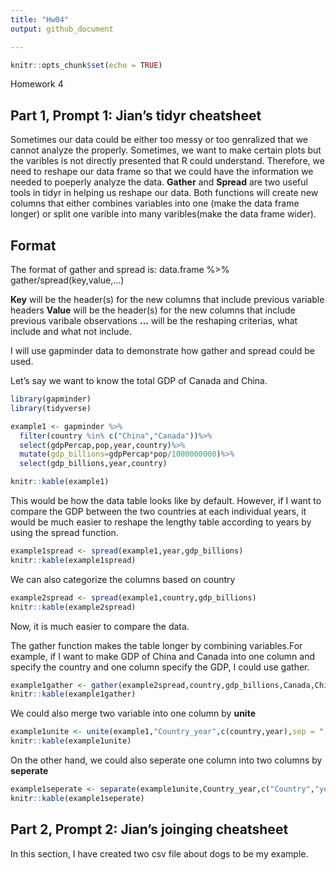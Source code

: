 ```yaml
---
title: "Hw04"
output: github_document 

---
```


```r
knitr::opts_chunk$set(echo = TRUE)
```

Homework 4

## Part 1, Prompt 1: Jian's tidyr cheatsheet

Sometimes our data could be either too messy or too genralized that we cannot analyze the properly. Sometimes, we want to make certain plots but the varibles is not directly presented that R could understand. Therefore, we need to reshape our data frame so that we could have the information we needed to poeperly analyze the data. 
**Gather** and **Spread** are two useful tools in tidyr in helping us reshape our data. Both functions will create new columns that either combines variables into one (make the data frame longer) or split one varible into many varibles(make the data frame wider). 

## Format 
The format of gather and spread is:
data.frame %>% gather/spread(key,value,...)

**Key** will be the header(s) for the new columns that include previous variable headers
**Value** will be the header(s) for the new columns that include previous varibale observations
**...** will be the reshaping criterias, what include and what not include. 

I will use gapminder data to demonstrate how gather and spread could be used. 

Let's say we want to know the total GDP of Canada and China. 

```r
library(gapminder)
library(tidyverse)
```

```r
example1 <- gapminder %>% 
  filter(country %in% c("China","Canada"))%>%
  select(gdpPercap,pop,year,country)%>%
  mutate(gdp_billions=gdpPercap*pop/1000000000)%>%
  select(gdp_billions,year,country)

knitr::kable(example1)
```





This would be how the data table looks like by default. However, if I want to compare the GDP between the two countries at each individual years, it would be much easier to reshape the lengthy table according to years by using the spread function. 

```r
example1spread <- spread(example1,year,gdp_billions)
knitr::kable(example1spread)
```


We can also categorize the columns based on country 

```r
example2spread <- spread(example1,country,gdp_billions)
knitr::kable(example2spread)
```

Now, it is much easier to compare the data. 

The gather function makes the table longer by combining variables.For example, if I want to make GDP of China and Canada into one column and specify the country and one column specify the GDP, I could use gather.

```r
example1gather <- gather(example2spread,country,gdp_billions,Canada,China)
knitr::kable(example1gather)
```


We could also merge two variable into one column by **unite**

```r
example1unite <- unite(example1,"Country_year",c(country,year),sep = ",")
knitr::kable(example1unite)
```


On the other hand, we could also seperate one column into two columns by **seperate**

```r
example1seperate <- separate(example1unite,Country_year,c("Country","year"),sep = ",")
knitr::kable(example1seperate)

```


## Part 2, Prompt 2: Jian's joinging cheatsheet

In this section, I have created two csv file about dogs to be my example. 







